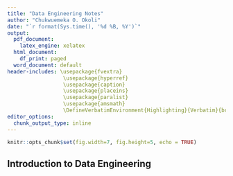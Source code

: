 ```yaml
---
title: "Data Engineering Notes"
author: "Chukwuemeka O. Okoli"
date: "`r format(Sys.time(), '%d %B, %Y')`"
output:
  pdf_document:
    latex_engine: xelatex
  html_document:
    df_print: paged
  word_document: default
header-includes: \usepackage{fvextra} 
                  \usepackage{hyperref} 
                  \usepackage{caption} 
                  \usepackage{placeins}
                  \usepackage{paralist}
                  \usepackage{amsmath} 
                  \DefineVerbatimEnvironment{Highlighting}{Verbatim}{breaklines,commandchars=\\\{\}}
editor_options:
  chunk_output_type: inline
---
```


```r
knitr::opts_chunk$set(fig.width=7, fig.height=5, echo = TRUE)
```

## Introduction to Data Engineering

```{=latex}
 In the simplest possible terms, the field of Data Engineering concerns itself with the mechanics for the flow and access of data. And its goal is to make quality data available for fact-finding and data-driven decision making.

The field of Data Engineering involves:
\begin{enumerate}
\item Collecting source data 
    \begin{itemize}
      \item Extracting, integrating, and organizing data from disparate sources
        \begin{compactitem}
          \item Develop tools, workflows, and processes that help data acquisition from multiple sources
          \item Design, build, and maintain scalable data architecture for storing source data
        \end{compactitem}
    \end{itemize}

\item Processing data
    \begin{itemize}
      \item Cleaning, transforming, and preparing data to make it usable
        \begin{compactitem}
          \item Implement and maintain distributed systems for large-scale data processing
          \item Design pipelines for the extraction, transformation, and loading of data into data repositories
          \item Design solutions for validating and safeguarding quality, privacy, and security of data
          \item Performance optimization
          \item Adherence to compliance guidelines
        \end{compactitem}
    \end{itemize}
    
\item Storing data
    \begin{itemize}
      \item Storing data for reliability and easy availability of data
        \begin{compactitem}
          \item Data stores for storage of processed data
          \item Scalable systems
          \item Ensuring data privacy, security, compliance, monitoring, backup, and recovery
        \end{compactitem}
    \end{itemize}
    
\item Making data available to users securely
  \begin{compactitem}
    \item APIs, services, and programs for retrieving data for end-users
    \item User access through interfaces and dashboards
    \item Checks and balances to ensure data security
  \end{compactitem}
\end{enumerate}




```



